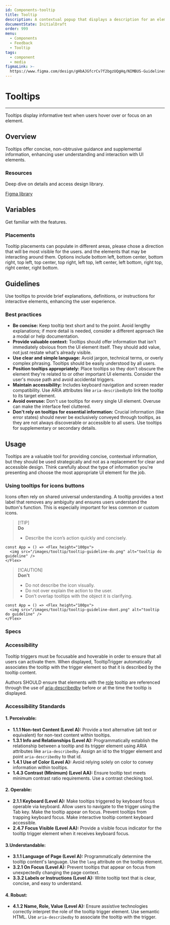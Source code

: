 ```yaml
---
id: Components-tooltip
title: Tooltip
description: A contextual popup that displays a description for an element. 
documentState: InitialDraft
order: 999
menu:
  - Components
  - Feedback
  - Tooltip
tags:
  - component
  - media
figmaLink: >-
  https://www.figma.com/design/gHbAJGfcrCv7f2bgzUQgHq/NIMBUS-Guidelines?node-id=1695-45519&m
---
```


# Tooltips

---

Tooltips display informative text when users hover over or focus on an element.

## Overview

Tooltips offer concise, non-obtrusive guidance and supplemental information, enhancing user understanding and interaction with UI elements.

### Resources

Deep dive on details and access design library.

[Figma library](https://www.figma.com/design/gHbAJGfcrCv7f2bgzUQgHq/NIMBUS-Guidelines?node-id=1695-45519&m)

## Variables

Get familiar with the features. 

### Placements

Tooltip placements can populate in different areas, please chose a direction that will be most visible for the users. and the elements that may be interacting around them. Options include bottom left, bottom center, bottom right, top left, top center, top right, left top, left center, left bottom, right top, right center, right bottom. 

## Guidelines
Use tooltips to provide brief explanations, definitions, or instructions for interactive elements, enhancing the user experience.


### Best practices

- **Be concise:** Keep tooltip text short and to the point. Avoid lengthy explanations; if more detail is needed, consider a different approach like a modal or help documentation.
- **Provide valuable context:** Tooltips should offer information that isn't immediately obvious from the UI element itself. They should add value, not just restate what's already visible.
- **Use clear and simple language:** Avoid jargon, technical terms, or overly complex phrasing.  Tooltips should be easily understood by all users.
- **Position tooltips appropriately:** Place tooltips so they don't obscure the element they're related to or other important UI elements. Consider the user's mouse path and avoid accidental triggers.
- **Maintain accessibility:** Includes keyboard navigation and screen reader compatibility. Use ARIA attributes like `aria-describedby`to link the tooltip to its target element.
- **Avoid overuse:** Don't use tooltips for every single UI element. Overuse can make the interface feel cluttered.
- **Don't rely on tooltips for essential information:**  Crucial information (like error states) should never be exclusively conveyed through tooltips, as they are not always discoverable or accessible to all users. Use tooltips for supplementary or secondary details.


## Usage

Tooltips are a valuable tool for providing concise, contextual information, but they should be used strategically and not as a replacement for clear and accessible design. Think carefully about the type of information you're presenting and choose the most appropriate UI element for the job.


### Using tooltips for icons buttons

Icons often rely on shared universal understanding. A tooltip provides a text label that removes any ambiguity and ensures users understand the button's function. This is especially important for less common or custom icons.

> [!TIP]\
> **Do**
>
> - Describe the icon’s action quickly and concisely.  

```jsx-live
const App = () => <Flex height="100px">
  <img src="/images/tooltip/tooltip-guideline-do.png" alt="tooltip do guideline" />
</Flex>
```

> [!CAUTION]\
> **Don't**
>
> - Do not describe the icon visually.
> - Do not over explain the action to the user.
> - Don’t overlap tooltips with the object it is clarifying.

```jsx-live
const App = () => <Flex height="100px">
  <img src="/images/tooltip/tooltip-guideline-dont.png" alt="tooltip do guideline" />
</Flex>
```



### Specs

<PropTable id="Tooltip" />

### Accessibility

Tooltip triggers must be focusable and hoverable in order to ensure that all users can activate them. When displayed, TooltipTrigger automatically associates the tooltip with the trigger element so that it is described by the tooltip content.

Authors SHOULD ensure that elements with the [role](https://developer.mozilla.org/en-US/docs/Web/Accessibility/ARIA/Reference/Roles) tooltip are referenced through the use of [aria-describedby](https://developer.mozilla.org/en-US/docs/Web/Accessibility/ARIA/Reference/Attributes/aria-describedby) before or at the time the tooltip is displayed.

### Accessibility Standards
#### 1. Perceivable:
- **1.1.1 Non-text Content (Level A):**
Provide a text alternative (alt text or equivalent) for non-text content within tooltips.
- **1.3.1 Info and Relationships (Level A):**
Programmatically establish the relationship between a tooltip and its trigger element using ARIA attributes like `aria-describedby`. Assign an id to the trigger element and point `aria-describedby` to that id.
- **1.4.1 Use of Color (Level A):**
Avoid relying solely on color to convey information within tooltips.
- **1.4.3 Contrast (Minimum) (Level AA):**
Ensure tooltip text meets minimum contrast ratio requirements. Use a contrast checking tool.

#### 2. Operable:
- **2.1.1 Keyboard (Level A):**
Make tooltips triggered by keyboard focus operable via keyboard. Allow users to navigate to the trigger using the Tab key. Make the tooltip appear on focus. Prevent tooltips from trapping keyboard focus. Make interactive tooltip content keyboard accessible.
- **2.4.7 Focus Visible (Level AA):**
Provide a visible focus indicator for the tooltip trigger element when it receives keyboard focus.

#### 3.Understandable:
- **3.1.1 Language of Page (Level A):**
Programmatically determine the tooltip content's language. Use the `lang` attribute on the tooltip element.
- **3.2.1 On Focus (Level A):**
Prevent tooltips that appear on focus from unexpectedly changing the page context.
- **3.3.2 Labels or Instructions (Level A):**
Write tooltip text that is clear, concise, and easy to understand.

#### 4. Robust:
- **4.1.2 Name, Role, Value (Level A):**
Ensure assistive technologies correctly interpret the role of the tooltip trigger element. Use semantic HTML. Use `aria-describedby` to associate the tooltip with the trigger.